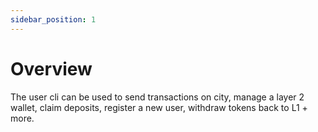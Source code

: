 ```yaml
---
sidebar_position: 1
---
```

# Overview

The user cli can be used to send transactions on city, manage a layer 2 wallet, claim deposits, register a new user, withdraw tokens back to L1 + more.

